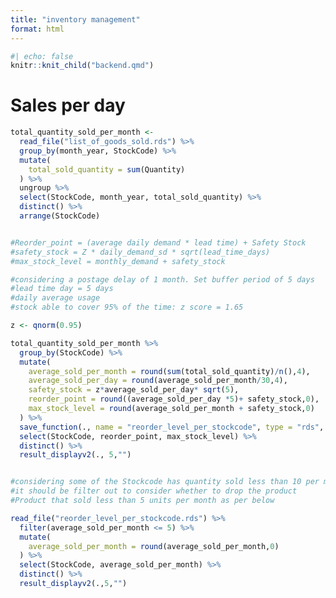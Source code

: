 ```yaml
---
title: "inventory management"
format: html
---
```


```r
#| echo: false
knitr::knit_child("backend.qmd")
```

# Sales per day

```r

total_quantity_sold_per_month <- 
  read_file("list_of_goods_sold.rds") %>% 
  group_by(month_year, StockCode) %>% 
  mutate(
    total_sold_quantity = sum(Quantity)
  ) %>% 
  ungroup %>% 
  select(StockCode, month_year, total_sold_quantity) %>% 
  distinct() %>% 
  arrange(StockCode)


#Reorder_point = (average daily demand * lead time) + Safety Stock
#safety_stock = Z * daily_demand_sd * sqrt(lead_time_days)
#max_stock_level = monthly_demand + safety_stock

#considering a postage delay of 1 month. Set buffer period of 5 days 
#lead time day = 5 days
#daily average usage 
#stock able to cover 95% of the time: z score = 1.65

z <- qnorm(0.95)

total_quantity_sold_per_month %>% 
  group_by(StockCode) %>% 
  mutate(
    average_sold_per_month = round(sum(total_sold_quantity)/n(),4),
    average_sold_per_day = round(average_sold_per_month/30,4),
    safety_stock = z*average_sold_per_day* sqrt(5),
    reorder_point = round((average_sold_per_day *5)+ safety_stock,0),
    max_stock_level = round(average_sold_per_month + safety_stock,0)
  ) %>% 
  save_function(., name = "reorder_level_per_stockcode", type = "rds", return = T) %>% 
  select(StockCode, reorder_point, max_stock_level) %>% 
  distinct() %>% 
  result_displayv2(., 5,"")



```

```r
#considering some of the Stockcode has quantity sold less than 10 per month.
#it should be filter out to consider whether to drop the product
#Product that sold less than 5 units per month as per below

read_file("reorder_level_per_stockcode.rds") %>% 
  filter(average_sold_per_month <= 5) %>% 
  mutate(
    average_sold_per_month = round(average_sold_per_month,0)
  ) %>% 
  select(StockCode, average_sold_per_month) %>% 
  distinct() %>% 
  result_displayv2(.,5,"")
```
